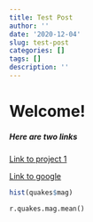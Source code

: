 ```yaml
---
title: Test Post
author: ''
date: '2020-12-04'
slug: test-post
categories: []
tags: []
description: ''
---
```


# Welcome!
##### Here are two links 

[Link to project 1](/project1/)

[Link to google](https://www.google.com)

```r
hist(quakes$mag)
```

```python
r.quakes.mag.mean()
```
